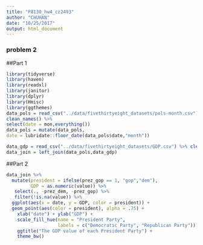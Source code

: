 ```yaml
---
title: "P8130_hw4_cz2493"
author: "CHUHAN"
date: "10/25/2017"
output: html_document
---
```


### problem 2
##Part 1
```r
library(tidyverse)
library(haven)
library(readxl)
library(janitor)
library(dplyr)
library(Hmisc)
library(ggthemes)
data_pols = read_csv("../data/fivethirtyeight_datasets/pols-month.csv") %>% 
clean_names() %>%
select(date = mon,everything()) 
data_pols = mutate(data_pols,
date = lubridate::floor_date(data_pols$date,"month"))

data_gdp = read_csv("../data/fivethirtyeight_datasets/GDP.csv") %>% clean_names() 
data_join = left_join(data_pols,data_gdp)

```

##Part 2
```r
data_join %>% 
  mutate(president = ifelse(prez_gop == 1, "gop","dem"),
         GDP = as.numeric(value)) %>% 
   select(., -prez_dem, -prez_gop) %>% 
   filter(!is.na(value)) %>% 
  ggplot(aes(x = date, y = GDP, color = president)) + 
  geom_point(aes(color = president), alpha = .75) + 
    xlab("date") + ylab("GDP") +
    scale_fill_hue(name = "President Party",
                   labels = c("Democratic Party", "Republican Party")) +
    ggtitle("The GDP value of each President Party") + 
    theme_bw()
```

